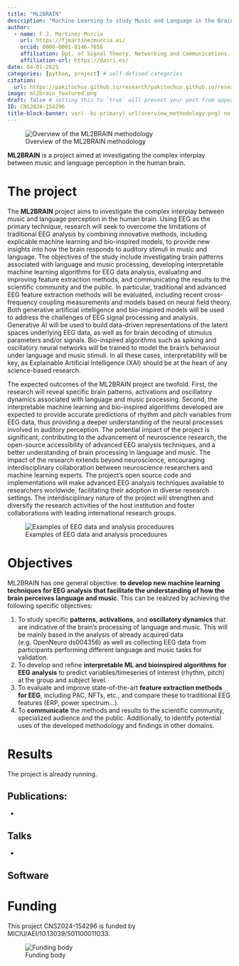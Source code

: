 ```yaml
---
title: "ML2BRAIN"
description: "Machine Learning to study Music and Language in the Brain."
author:
  - name: F.J. Martinez-Murcia
    url: https://fjmartinezmurcia.es/
    orcid: 0000-0001-8146-7056
    affiliation: Dpt. of Signal Theory, Networking and Communications. University of Granada & DaSCI. 
    affiliation-url: https://dasci.es/ 
date: 04-01-2025
categories: [python, project] # self-defined categories
citation: 
  url: https://pakitochus.github.io/research/pakitochus.github.io/research/2023-09-01-project-latidos/
image: ml2brain_featured.png
draft: false # setting this to `true` will prevent your post from appearing on your listing page until you're ready!
ID: CNS2024-154296
title-block-banner: var(--bs-primary) url(overview_methodology.png) no-repeat center center / cover
---
```


![Overview of the ML2BRAIN methodology](overview_methodology.png)


**ML2BRAIN** is a project aimed at investigating the complex interplay between music and language perception in the human brain.

```{=html}
<!--[{{< fa file-lines >}} Documentation](http://mapbrain.readthedocs.io/en/latest/quickstart.html){.btn .btn-outline-primary .btn role="button" data-toggle="tooltip" title="Read the documentation"}
[{{< fa download >}} Download](https://github.com/SiPBA/mapBrain){.btn .btn-primary .btn role="button" data-toggle="tooltip" title="Download the package"}-->
```

# The project
The **ML2BRAIN** project aims to investigate the complex interplay between music and language perception in the human brain. Using EEG as the primary technique, research will seek to overcome the limitations of traditional EEG analysis by combining innovative methods, including explicable machine learning and bio-inspired models, to provide new insights into how the brain responds to auditory stimuli in music and language. The objectives of the study include investigating brain patterns associated with language and music processing, developing interpretable machine learning algorithms for EEG data analysis, evaluating and improving feature extraction methods, and communicating the results to the scientific community and the public. In particular, traditional and advanced EEG feature extraction methods will be evaluated, including recent cross-frequency coupling measurements and models based on neural field theory. Both generative artificial intelligence and bio-inspired models will be used to address the challenges of EEG signal processing and analysis. Generative AI will be used to build data-driven representations of the latent spaces underlying EEG data, as well as for brain decoding of stimulus parameters and/or signals. Bio-inspired algorithms such as spiking and oscillatory neural networks will be trained to model the brain's behaviour under language and music stimuli. In all these cases, interpretability will be key, as Explainable Artificial Intelligence (XAI) should be at the heart of any science-based research.

The expected outcomes of the ML2BRAIN project are twofold. First, the research will reveal specific brain patterns, activations and oscillatory dynamics associated with language and music processing. Second, the interpretable machine learning and bio-inspired algorithms developed are expected to provide accurate predictions of rhythm and pitch variables from EEG data, thus providing a deeper understanding of the neural processes involved in auditory perception. The potential impact of the project is significant, contributing to the advancement of neuroscience research, the open-source accessibility of advanced EEG analysis techniques, and a better understanding of brain processing in language and music. The impact of the research extends beyond neuroscience, encouraging interdisciplinary collaboration between neuroscience researchers and machine learning experts. The project's open source code and implementations will make advanced EEG analysis techniques available to researchers worldwide, facilitating their adoption in diverse research settings. The interdisciplinary nature of the project will strengthen and diversify the research activities of the host institution and foster collaborations with leading international research groups.

![Examples of EEG data and analysis proceduures](examples.png)

# Objectives

ML2BRAIN has one general objective: **to develop new machine learning techniques for EEG analysis that facilitate the understanding of how the brain perceives language and music**. This can be realized by achieving the following specific objectives:

1. To study specific **patterns**, **activations**, and **oscillatory dynamics** that are indicative of the brain's processing of language and music. This will be mainly based in the analysis of already acquired data (e.g. OpenNeuro ds004356) as well as collecting EEG data from participants performing different language and music tasks for validation.
2. To develop and refine **interpretable ML and bioinspired algorithms for EEG analysis** to predict variables/timeseries of interest (rhythm, pitch) at the group and subject level. 
3. To evaluate and improve state-of-the-art **feature extraction methods for EEG**, including PAC, NFTs, etc., and compare these to traditional EEG features (ERP, power spectrum…).
4. To **communicate** the methods and results to the scientific community, specialized audience and the public. Additionally, to identify potential uses of the developed methodology and findings in other domains.

# Results

The project is already running. 

## Publications:

-  

## Talks

-   

## Software

# Funding

This project CNS2024-154296 is funded by MICIU/AEI/10.13039/501100011033.

![Funding body](MICIU+AEI.jpg)